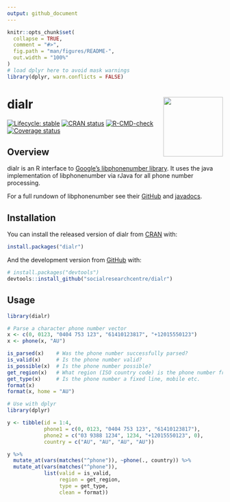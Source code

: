 ```yaml
---
output: github_document
---
```


<!-- README.md is generated from README.Rmd. Please edit that file -->

```r
knitr::opts_chunk$set(
  collapse = TRUE,
  comment = "#>",
  fig.path = "man/figures/README-",
  out.width = "100%"
)
# load dplyr here to avoid mask warnings
library(dplyr, warn.conflicts = FALSE)
```

# dialr <a href='https://socialresearchcentre.github.io/dialr/'><img src='man/figures/logo.png' align="right" height="139" /></a>

<!-- badges: start -->
[![Lifecycle: stable](https://img.shields.io/badge/lifecycle-stable-brightgreen.svg)](https://lifecycle.r-lib.org/articles/stages.html#stable)
[![CRAN status](https://www.r-pkg.org/badges/version/dialr)](https://cran.r-project.org/package=dialr)
[![R-CMD-check](https://github.com/socialresearchcentre/dialr/workflows/R-CMD-check/badge.svg)](https://github.com/socialresearchcentre/dialr/actions)
[![Coverage status](https://codecov.io/gh/socialresearchcentre/dialr/branch/master/graph/badge.svg)](https://codecov.io/github/socialresearchcentre/dialr?branch=master)
<!-- badges: end -->

## Overview

dialr is an R interface to [Google's libphonenumber
library](https://github.com/google/libphonenumber). It uses the java
implementation of libphonenumber via rJava for all phone number processing.

For a full rundown of libphonenumber see their
[GitHub](https://github.com/google/libphonenumber) and
[javadocs](https://javadoc.io/doc/com.googlecode.libphonenumber/libphonenumber/).

## Installation

You can install the released version of dialr from
[CRAN](https://CRAN.R-project.org) with:

``` r
install.packages("dialr")
```

And the development version from [GitHub](https://github.com/) with:

``` r
# install.packages("devtools")
devtools::install_github("socialresearchcentre/dialr")
```

## Usage

```r
library(dialr)

# Parse a character phone number vector
x <- c(0, 0123, "0404 753 123", "61410123817", "+12015550123")
x <- phone(x, "AU")

is_parsed(x)    # Was the phone number successfully parsed?
is_valid(x)     # Is the phone number valid?
is_possible(x)  # Is the phone number possible?
get_region(x)   # What region (ISO country code) is the phone number from?
get_type(x)     # Is the phone number a fixed line, mobile etc.
format(x)
format(x, home = "AU")

# Use with dplyr
library(dplyr)

y <- tibble(id = 1:4,
            phone1 = c(0, 0123, "0404 753 123", "61410123817"),
            phone2 = c("03 9388 1234", 1234, "+12015550123", 0),
            country = c("AU", "AU", "AU", "AU"))

y %>%
  mutate_at(vars(matches("^phone")), ~phone(., country)) %>%
  mutate_at(vars(matches("^phone")),
            list(valid = is_valid,
                 region = get_region,
                 type = get_type,
                 clean = format))
```
